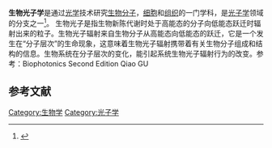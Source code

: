 '''生物光子学'''是通过[[光学|光学]]技术研究[[生物分子|生物分子]]，[[细胞|细胞]]和[[组织|组织]]的一门学科，是[[光子学|光子学]]领域的分支之一<ref>{{cite news|title=聚焦生物光子学|url=http://www.materialsviewschina.com/2013/10/focus-biophotonics/|accessdate=2013-10-23|newspaper=MaterialsViews China|date=2013年10月23日|archive-date=2016-03-05|archive-url=https://web.archive.org/web/20160305002853/http://www.materialsviewschina.com/2013/10/focus-biophotonics/|dead-url=no}}</ref>。
生物光子是指生物新陈代谢时处于高能态的分子向低能态跃迁时辐射出来的粒子。生物光子辐射来自生物分子从高能态向低能态的跃迁，它是一个发生在“分子层次”的生命现象，这意味着生物光子辐射携带着有关生物分子组成和结构的信息。生物系统在分子层次的变化，能引起系统生物光子辐射行为的改变。参考：Biophotonics Second Edition Qiao GU

==参考文献==
{{reflist}}
[[Category:生物学|Category:生物学]]
[[Category:光子学|Category:光子学]]
